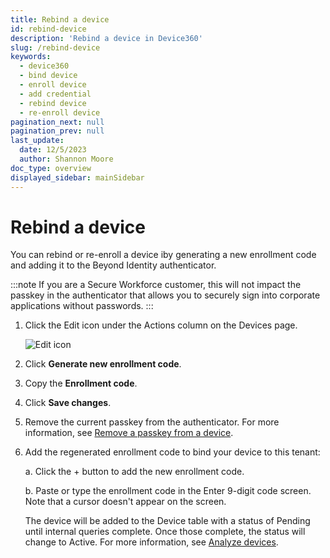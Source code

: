 ```yaml
---
title: Rebind a device
id: rebind-device
description: 'Rebind a device in Device360'
slug: /rebind-device
keywords:
  - device360
  - bind device
  - enroll device
  - add credential
  - rebind device
  - re-enroll device
pagination_next: null
pagination_prev: null
last_update:
  date: 12/5/2023
  author: Shannon Moore
doc_type: overview
displayed_sidebar: mainSidebar
---
```

# Rebind a device

You can rebind or re-enroll a device iby generating a new enrollment code and adding it to the Beyond Identity authenticator. 

:::note 
If you are a Secure Workforce customer, this will not impact the passkey in the authenticator that allows you to securely sign into corporate applications without passwords.
:::

1. Click the Edit icon under the Actions column on the Devices page. 

   ![Edit icon](../images/devices/edit-icon.png)

2. Click **Generate new enrollment code**.

3. Copy the **Enrollment code**.

4. Click **Save changes**. 

5. Remove the current passkey from the authenticator. For more information, see [Remove a passkey from a device](https://docs.beyondidentity.com/docs/remove-passkey).
   
6. Add the regenerated enrollment code to bind your device to this tenant: 

   a. Click the + button to add the new enrollment code.

   b. Paste or type the enrollment code in the Enter 9-digit code screen. Note that a cursor doesn't appear on the screen. 
 
      The device will be added to the Device table with a status of Pending until internal queries complete. Once those complete, the status will change to Active. For more information, see [Analyze devices](https://docs.beyondidentity.com/docs/analyze-devices).
